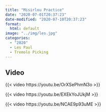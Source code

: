 ```yaml
---
title: "Misirlou Practice"
date: "2020-07-01T20:37:23"
date-modified: "2020-07-10T20:37:23"
format: 
  html: default
image: "../img/les.jpg"
categories:
  - "2020"
  - Les Paul
  - Tremolo Picking
---
```


## Video

{{< video https://youtu.be/OrXSePhmN3o >}}

{{< video https://youtu.be/EXEkYoJUkjM >}}

{{< video https://youtu.be/NCAE9p93uME >}}
